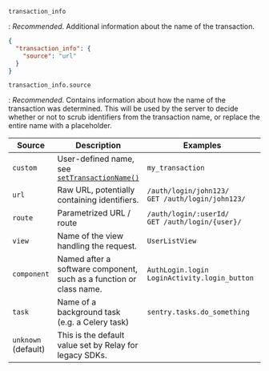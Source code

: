 `transaction_info`

: _Recommended_. Additional information about the name of the transaction.

```json
{
  "transaction_info": {
    "source": "url"
  }
}
```

`transaction_info.source`

: _Recommended_. Contains information about how the name of the transaction was determined.
This will be used by the server to decide whether or not to scrub identifiers
from the transaction name, or replace the entire name with a placeholder.

| Source              | Description                                                                                                                     | <div style="width:220px">Examples</div>                |
| ------------------- | ------------------------------------------------------------------------------------------------------------------------------- | ------------------------------------------------------ |
| `custom`            | User-defined name, see [`setTransactionName()`](https://docs.sentry.io/platforms/javascript/enriching-events/transaction-name/) | `my_transaction`                                       |
| `url`               | Raw URL, potentially containing identifiers.                                                                                    | `/auth/login/john123/`<br />`GET /auth/login/john123/` |
| `route`             | Parametrized URL / route                                                                                                        | `/auth/login/:userId/`<br />`GET /auth/login/{user}/`  |
| `view`              | Name of the view handling the request.                                                                                          | `UserListView`                                         |
| `component`         | Named after a software component, such as a function or class name.                                                             | `AuthLogin.login`<br /> `LoginActivity.login_button`   |
| `task`              | Name of a background task (e.g. a Celery task)                                                                                  | `sentry.tasks.do_something`                            |
| `unknown` (default) | This is the default value set by Relay for legacy SDKs.                                                                         |                                                        |
